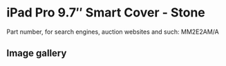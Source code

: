# iPad Pro 9.7″ Smart Cover - Stone

Part number, for search engines, auction websites and such: MM2E2AM/A

## Image gallery

<div style={{ width: "768px" }}>
  <GalleryComponent
    images={[
      {
        original: "/everysource/MM2E2",
        thumbnail: "/everypreview/MM2E2",
      },
      {
        original: "/everysource/MM2E2_AV1_GOLD",
        thumbnail: "/everypreview/MM2E2_AV1_GOLD",
      },
      {
        original: "/everysource/MM2E2_AV1_ROSEGOLD",
        thumbnail: "/everypreview/MM2E2_AV1_ROSEGOLD",
      },
      {
        original: "/everysource/MM2E2_AV1_SILVER",
        thumbnail: "/everypreview/MM2E2_AV1_SILVER",
      },
      {
        original: "/everysource/MM2E2_AV1_SPACE_GRAY",
        thumbnail: "/everypreview/MM2E2_AV1_SPACE_GRAY",
      },
      {
        original: "/everysource/MM2E2_AV2",
        thumbnail: "/everypreview/MM2E2_AV2",
      },
      {
        original: "/everysource/MM2E2_AV3",
        thumbnail: "/everypreview/MM2E2_AV3",
      }
    ]}
  />
</div>